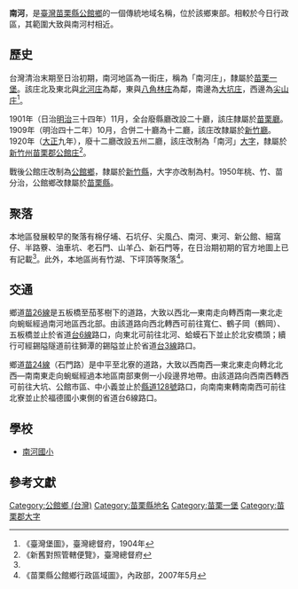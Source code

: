 {{noteTA　
|1 = zh-cn:庄; zh-hk:庄; zh-tw:庄;
}}
'''南河'''，是[[臺灣|臺灣]][[苗栗縣|苗栗縣]][[公館鄉_(臺灣)|公館鄉]]的一個傳統地域名稱，位於該鄉東部。相較於今日行政區，其範圍大致與南河村相近。

==歷史==
台灣清治末期至日治初期，南河地區為一街庄，稱為「南河庄」，隸屬於[[苗栗一堡|苗栗一堡]]。該庄北及東北與[[北河庄|北河庄]]為鄰，東與[[八角林庄|八角林庄]]為鄰，南邊為[[大坑_(苗栗縣)|大坑庄]]，西邊為[[尖山_(苗栗縣)|尖山庄]]<ref name="臺灣堡圖">《臺灣堡圖》，臺灣總督府，1904年</ref>。

1901年（日治[[明治|明治]]三十四年）11月，全台廢縣廳改設二十廳，該庄隸屬於[[苗栗廳|苗栗廳]]。1909年（明治四十二年）10月，合併二十廳為十二廳，該庄改隸屬於[[新竹廳|新竹廳]]。1920年（[[大正|大正]]九年），廢十二廳改設五州二廳，該庄改制為「南河」[[大字|大字]]，隸屬於[[新竹州|新竹州]][[苗栗郡|苗栗郡]][[公館庄|公館庄]]<ref>《新舊對照管轄便覽》，臺灣總督府</ref>。

戰後公館庄改制為[[公館鄉_(臺灣)|公館鄉]]，隸屬於[[新竹縣|新竹縣]]，大字亦改制為村。1950年桃、竹、苗分治，公館鄉改隸屬於[[苗栗縣|苗栗縣]]。

==聚落==
本地區發展較早的聚落有棉仔埔、石坑仔、尖風凸、南河、東河、新公館、細窩仔、半路藔、油車坑、老石門、山羊凸、新石門等，在日治期初期的官方地圖上已有記載<ref name="臺灣堡圖"/>。此外，本地區尚有竹湖、下坪頂等聚落<ref>《苗栗縣公館鄉行政區域圖》，內政部，2007年5月</ref>。

==交通==
鄉道[[苗26線|苗26線]]是五板橋至茄苳樹下的道路，大致以西北—東南走向轉西南—東北走向蜿蜒經過南河地區西北部。由該道路向西北轉西可前往寬仁、鶴子岡（鶴岡）、五板橋並止於省道[[台6線|台6線]]路口，向東北可前往北河、蛤蟆石下並止於北安橋頭；續行可經錫隘隧道前往獅潭的錫隘並止於省道[[台3線|台3線]]路口。

鄉道[[苗24線|苗24線]]（石門路）是中平至北寮的道路，大致以西南西—東北東走向轉北北西—南南東走向蜿蜒經過本地區南部東側一小段邊界地帶。由該道路向西南西轉西可前往大坑、公館市區、中小義並止於[[縣道128號|縣道128號]]路口，向南南東轉南南西可前往北寮並止於福德國小東側的省道台6線路口。

==學校==
*[[南河國小|南河國小]]

==參考文獻==
{{reflist}}

{{苗栗郡}}

[[Category:公館鄉_(台灣)|Category:公館鄉 (台灣)]]
[[Category:苗栗縣地名|Category:苗栗縣地名]]
[[Category:苗栗一堡|Category:苗栗一堡]]
[[Category:苗栗郡大字|Category:苗栗郡大字]]
